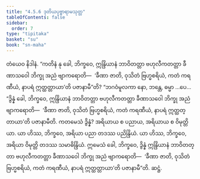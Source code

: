 ```yaml
---
title: "4.5.6 ဒုတိယပုဗ္ဗာရာမသုတ္တ"
tableOfContents: false
sidebar:
  order: 7
type: "tipitaka"
basket: "su"
book: "sn-maha"
---
```



<DynamicBreadcrumb />

<Division number="516" book="sn-maha">

<Paragraph number="1165" book="sn-maha">
တံယေဝ နိဒါနံ. “ကတိနံ နု ခေါ, ဘိက္ခဝေ, ဣန္ဒြိယာနံ ဘာဝိတတ္တာ ဗဟုလီကတတ္တာ ခီဏာသဝေါ ဘိက္ခု အညံ ဗျာကရောတိ—  ‘ခီဏာ ဇာတိ, ဝုသိတံ ဗြဟ္မစရိယံ, ကတံ ကရဏီယံ, နာပရံ ဣတ္ထတ္တာယာ’တိ ပဇာနာမီ”တိ?
</Paragraph>

<Paragraph number="1166" book="sn-maha">
“ဘဂဝံမူလကာ နော, ဘန္တေ, ဓမ္မာ …ပေ…  “ဒွိန္နံ ခေါ, ဘိက္ခဝေ, ဣန္ဒြိယာနံ ဘာဝိတတ္တာ ဗဟုလီကတတ္တာ ခီဏာသဝေါ ဘိက္ခု အညံ ဗျာကရောတိ—  ‘ခီဏာ ဇာတိ, ဝုသိတံ ဗြဟ္မစရိယံ, ကတံ ကရဏီယံ, နာပရံ ဣတ္ထတ္တာယာ’တိ ပဇာနာမီတိ. ကတမေသံ ဒွိန္နံ? အရိယာယ စ ပညာယ, အရိယာယ စ ဝိမုတ္တိယာ. ယာ ဟိဿ, ဘိက္ခဝေ, အရိယာ ပညာ တဒဿ ပညိန္ဒြိယံ. ယာ ဟိဿ, ဘိက္ခဝေ, အရိယာ ဝိမုတ္တိ တဒဿ သမာဓိန္ဒြိယံ. ဣမေသံ ခေါ, ဘိက္ခဝေ, ဒွိန္နံ ဣန္ဒြိယာနံ ဘာဝိတတ္တာ ဗဟုလီကတတ္တာ ခီဏာသဝေါ ဘိက္ခု အညံ ဗျာကရောတိ—  ‘ခီဏာ ဇာတိ, ဝုသိတံ ဗြဟ္မစရိယံ, ကတံ ကရဏီယံ, နာပရံ ဣတ္ထတ္တာယာ’တိ ပဇာနာမီ”တိ.

</Paragraph>
</Division>

<Paragraph number="1167" type="center" book="sn-maha">
ဆဋ္ဌံ.
</Paragraph>